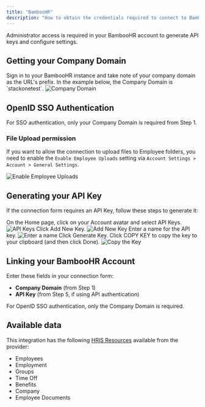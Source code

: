 ```yaml
---
title: "BambooHR"
description: "How to obtain the credentials required to connect to BambooHR."
---
```



<Note>
  Administrator access is required in your BambooHR account to generate API keys and configure settings.
</Note>

## Getting your Company Domain

<Steps>
  <Step title="Sign in to BambooHR">
    Sign in to your BambooHR instance and take note of your company domain as the URL's prefix. In the example below, the Company Domain is `stackonetest`.
    <Frame>
      <img className='rounded-md' style={{ margin: '0 auto', border: '1px solid #efefef' }} alt="Company Domain" src="/images/bamboohr/image1.png" />
    </Frame>
  </Step>
</Steps>


## OpenID SSO Authentication

For SSO authentication, only your Company Domain is required from Step 1.

### File Upload permission

If you want to allow the connection to upload files to Employee folders, you need to enable the `Enable Employee Uploads` setting via `Account Settings > Account > General Settings`.

<Frame>
  <img className='rounded-md' style={{ margin: '0 auto', border: '1px solid #efefef' }} alt="Enable Employee Uploads" src="/images/bamboohr/employee_uploads.png" />
</Frame>


## Generating your API Key

If the connection form requires an API Key, follow these steps to generate it:

<Steps>
  <Step title="Navigate to API Keys">
    On the Home page, click on your Account avatar and select API Keys.
    <Frame>
      <img className='rounded-md' style={{ margin: '0 auto', border: '1px solid #efefef' }} alt="API Keys" src="/images/bamboohr/image2.png" />
    </Frame>
  </Step>

  <Step title="Add New Key">
    Click Add New Key.
    <Frame>
      <img className='rounded-md' style={{ margin: '0 auto', border: '1px solid #efefef' }} alt="Add New Key" src="/images/bamboohr/image3.png" />
    </Frame>
  </Step>

  <Step title="Enter a name">
    Enter a name for the API key.
    <Frame>
      <img className='rounded-md' style={{ margin: '0 auto', border: '1px solid #efefef' }} alt="Enter a name" src="/images/bamboohr/image4.png" />
    </Frame>
  </Step>

  <Step title="Generate Key">
    Click Generate Key.
  </Step>

  <Step title="Copy the Key">
    Click COPY KEY to copy the key to your clipboard (and then click Done).
    <Frame>
      <img className='rounded-md' style={{ margin: '0 auto', border: '1px solid #efefef' }} alt="Copy the Key" src="/images/bamboohr/image5.png" />
    </Frame>
  </Step>
</Steps>

## Linking your BambooHR Account

Enter these fields in your connection form:
- **Company Domain** (from Step 1)
- **API Key** (from Step 5, if using API authentication)

For OpenID SSO authentication, only the Company Domain is required.

<IntegrationFooter />

## Available data

This integration has the following [HRIS Resources](https://docs.stackone.com/reference/getting-started-with-your-api) available from the provider:
- Employees
- Employment
- Groups
- Time Off
- Benefits
- Company
- Employee Documents
